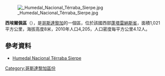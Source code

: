 [[Image:_Humedal_Nacional_Térraba_Sierpe.jpg|thumb]]

'''西埃爾佩區'''（{{lang-es|Sierpe}}），是[[哥斯達黎加|哥斯達黎加]]的一個區，位於該國西部[[蓬塔雷納斯省|蓬塔雷納斯省]]，面積1,021平方公里，海拔高度8米，2010年人口4,205，人口密度每平方公里4.12人。

==參考資料==
*[https://web.archive.org/web/20140423053843/http://www.sinac.go.cr/AC/ACOSA/ASPs/HNTS/Paginas/default.aspx Humedal Nacional Térraba Sierpe]

{{CostaRica-geo-stub}}
[[Category:哥斯達黎加區份|Category:哥斯達黎加區份]]